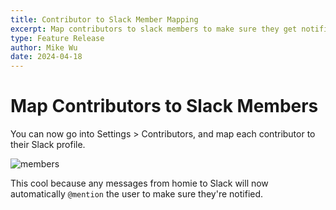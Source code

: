 ```yaml
---
title: Contributor to Slack Member Mapping
excerpt: Map contributors to slack members to make sure they get notified.
type: Feature Release
author: Mike Wu
date: 2024-04-18
---
```


# Map Contributors to Slack Members

You can now go into Settings > Contributors, and map each contributor to their
Slack profile.

![members](/blog-images/slack-member-mapping.png)

This cool because any messages from homie to Slack will now automatically
`@mention` the user to make sure they're notified.
